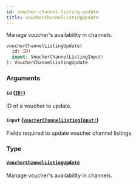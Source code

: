 ```yaml
---
id: voucher-channel-listing-update
title: voucherChannelListingUpdate
---
```


Manage voucher's availability in channels.

```graphql
voucherChannelListingUpdate(
  id: ID!
  input: VoucherChannelListingInput!
): VoucherChannelListingUpdate

```

### Arguments

#### `id` ([`ID!`](../../../developer/api-reference/scalars/id))

ID of a voucher to update.

#### `input` ([`VoucherChannelListingInput!`](../../../developer/api-reference/inputs/voucher-channel-listing-input))

Fields required to update voucher channel listings.

### Type

#### [`VoucherChannelListingUpdate`](../../../developer/api-reference/objects/voucher-channel-listing-update)

Manage voucher's availability in channels.
